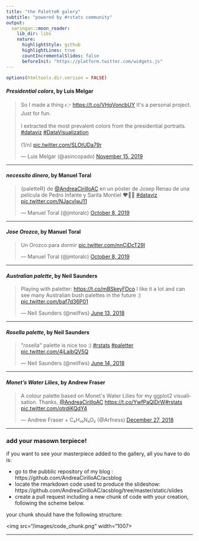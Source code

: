 ```yaml
---
title: "the PaletteR galery"
subtitle: "powered by #rstats community"
output:
  xaringan::moon_reader:
    lib_dir: libs
    nature:
      highlightStyle: github
      highlightLines: true
      countIncrementalSlides: false
      beforeInit: "https://platform.twitter.com/widgets.js"
---
```


```r
options(htmltools.dir.version = FALSE)
```


#### *Presidential colors*, by Luis Melgar

<blockquote class="twitter-tweet" data-conversation="none"><p lang="en" dir="ltr">So I made a thing 👉 <a href="https://t.co/VHqVoncbUY">https://t.co/VHqVoncbUY</a> It&#39;s a personal project. Just for fun. <br><br>I extracted the most prevalent colors from the presidential portraits. <a href="https://twitter.com/hashtag/dataviz?src=hash&amp;ref_src=twsrc%5Etfw">#dataviz</a> <a href="https://twitter.com/hashtag/DataVisualization?src=hash&amp;ref_src=twsrc%5Etfw">#DataVisualization</a> <br><br>(1/n) <a href="https://t.co/SLOtUDa79r">pic.twitter.com/SLOtUDa79r</a></p>&mdash; Luis Melgar (@asincopado) <a href="https://twitter.com/asincopado/status/1195363386101506048?ref_src=twsrc%5Etfw">November 15, 2019</a></blockquote> <script async src="https://platform.twitter.com/widgets.js" charset="utf-8"></script>

---

#### *necessito dinero*, by Manuel Toral

<blockquote class="twitter-tweet" data-conversation="none"><p lang="es" dir="ltr">{paletteR} de <a href="https://twitter.com/AndreaCirilloAC?ref_src=twsrc%5Etfw">@AndreaCirilloAC</a> en un póster de Josep Renau de una película de Pedro Infante y Sarita Montiel ❤️💛🖤 <a href="https://twitter.com/hashtag/dataviz?src=hash&amp;ref_src=twsrc%5Etfw">#dataviz</a> <a href="https://t.co/NJacvlwJ11">pic.twitter.com/NJacvlwJ11</a></p>&mdash; Manuel Toral (@jmtoralc) <a href="https://twitter.com/jmtoralc/status/1181428116725620742?ref_src=twsrc%5Etfw">October 8, 2019</a></blockquote> <script async src="https://platform.twitter.com/widgets.js" charset="utf-8"></script>

---

#### *Jose Orozco*, by Manuel Toral

<blockquote class="twitter-tweet" data-conversation="none"><p lang="es" dir="ltr">Un Orozco para dormir <a href="https://t.co/nnCjDcT29l">pic.twitter.com/nnCjDcT29l</a></p>&mdash; Manuel Toral (@jmtoralc) <a href="https://twitter.com/jmtoralc/status/1181430641700810752?ref_src=twsrc%5Etfw">October 8, 2019</a></blockquote> <script async src="https://platform.twitter.com/widgets.js" charset="utf-8"></script>

---

#### *Australian palette*, by Neil Saunders

<blockquote class="twitter-tweet" data-conversation="none"><p lang="en" dir="ltr">Playing with paletter: <a href="https://t.co/mBSkeyFDco">https://t.co/mBSkeyFDco</a> I like it a lot and can see many Australian bush palettes in the future :) <a href="https://t.co/baf7d36P01">pic.twitter.com/baf7d36P01</a></p>&mdash; Neil Saunders (@neilfws) <a href="https://twitter.com/neilfws/status/1007044522302365696?ref_src=twsrc%5Etfw">June 13, 2018</a></blockquote> <script async src="https://platform.twitter.com/widgets.js" charset="utf-8"></script>

---

#### *Rosella palette*, by Neil Saunders

<blockquote class="twitter-tweet" data-conversation="none"><p lang="en" dir="ltr">&quot;rosella&quot; palette is nice too :) <a href="https://twitter.com/hashtag/rstats?src=hash&amp;ref_src=twsrc%5Etfw">#rstats</a> <a href="https://twitter.com/hashtag/paletter?src=hash&amp;ref_src=twsrc%5Etfw">#paletter</a> <a href="https://t.co/4jLaibQV5Q">pic.twitter.com/4jLaibQV5Q</a></p>&mdash; Neil Saunders (@neilfws) <a href="https://twitter.com/neilfws/status/1007073614179360768?ref_src=twsrc%5Etfw">June 14, 2018</a></blockquote> <script async src="https://platform.twitter.com/widgets.js" charset="utf-8"></script>

---

#### *Monet's Water Lilies*, by Andrew Fraser

<blockquote class="twitter-tweet" data-conversation="none"><p lang="en" dir="ltr">A colour palette based on Monet&#39;s Water Lilies for my ggplot2 visualisation. Thanks, <a href="https://twitter.com/AndreaCirilloAC?ref_src=twsrc%5Etfw">@AndreaCirilloAC</a> <a href="https://t.co/YwfPaQlDrW">https://t.co/YwfPaQlDrW</a><a href="https://twitter.com/hashtag/rstats?src=hash&amp;ref_src=twsrc%5Etfw">#rstats</a> <a href="https://t.co/otrdiKQdY4">pic.twitter.com/otrdiKQdY4</a></p>&mdash; Andrew Fraser + C₈H₁₀N₄O₂ (@Arfness) <a href="https://twitter.com/Arfness/status/1078368184946880513?ref_src=twsrc%5Etfw">December 27, 2018</a></blockquote> <script async src="https://platform.twitter.com/widgets.js" charset="utf-8"></script>

---


### add your masown terpiece!

if you want to see your masterpiece added to the gallery, all you have to do is:

- go to the pubblic repository of my blog : https://github.com/AndreaCirilloAC/acsblog
- locate the rmarkdown code used to produce the slideshow: https://github.com/AndreaCirilloAC/acsblog/tree/master/static/slides
- create a pull request including a new chunk of code with your creation, following the scheme below.

your chunk should have the following structure:

<img src="/images/code_chunk.png" width="1007>


--- 

